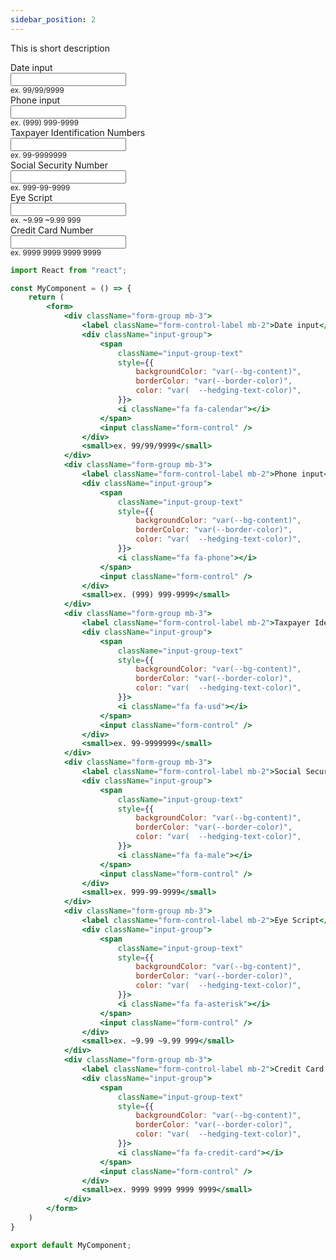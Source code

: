 ```yaml
---
sidebar_position: 2
---
```


This is short description


<CodePreview>
    <form>
        <div className="form-group mb-3">
            <label className="form-control-label mb-2">Date input</label>
            <div className="input-group">
                <span
                    className="input-group-text"
                    style={{
                        backgroundColor: "var(--bg-content)",
                        borderColor: "var(--border-color)",
                        color: "var(  --hedging-text-color)",
                    }}>
                    <i className="fa fa-calendar"></i>
                </span>
                <input className="form-control" />
            </div>
            <small>ex. 99/99/9999</small>
        </div>
        <div className="form-group mb-3">
            <label className="form-control-label mb-2">Phone input</label>
            <div className="input-group">
                <span
                    className="input-group-text"
                    style={{
                        backgroundColor: "var(--bg-content)",
                        borderColor: "var(--border-color)",
                        color: "var(  --hedging-text-color)",
                    }}>
                    <i className="fa fa-phone"></i>
                </span>
                <input className="form-control" />
            </div>
            <small>ex. (999) 999-9999</small>
        </div>
        <div className="form-group mb-3">
            <label className="form-control-label mb-2">Taxpayer Identification Numbers</label>
            <div className="input-group">
                <span
                    className="input-group-text"
                    style={{
                        backgroundColor: "var(--bg-content)",
                        borderColor: "var(--border-color)",
                        color: "var(  --hedging-text-color)",
                    }}>
                    <i className="fa fa-usd"></i>
                </span>
                <input className="form-control" />
            </div>
            <small>ex. 99-9999999</small>
        </div>
        <div className="form-group mb-3">
            <label className="form-control-label mb-2">Social Security Number</label>
            <div className="input-group">
                <span
                    className="input-group-text"
                    style={{
                        backgroundColor: "var(--bg-content)",
                        borderColor: "var(--border-color)",
                        color: "var(  --hedging-text-color)",
                    }}>
                    <i className="fa fa-male"></i>
                </span>
                <input className="form-control" />
            </div>
            <small>ex. 999-99-9999</small>
        </div>
        <div className="form-group mb-3">
            <label className="form-control-label mb-2">Eye Script</label>
            <div className="input-group">
                <span
                    className="input-group-text"
                    style={{
                        backgroundColor: "var(--bg-content)",
                        borderColor: "var(--border-color)",
                        color: "var(  --hedging-text-color)",
                    }}>
                    <i className="fa fa-asterisk"></i>
                </span>
                <input className="form-control" />
            </div>
            <small>ex. ~9.99 ~9.99 999</small>
        </div>
        <div className="form-group mb-3">
            <label className="form-control-label mb-2">Credit Card Number</label>
            <div className="input-group">
                <span
                    className="input-group-text"
                    style={{
                        backgroundColor: "var(--bg-content)",
                        borderColor: "var(--border-color)",
                        color: "var(  --hedging-text-color)",
                    }}>
                    <i className="fa fa-credit-card"></i>
                </span>
                <input className="form-control" />
            </div>
            <small>ex. 9999 9999 9999 9999</small>
        </div>
    </form>
</CodePreview>

```jsx title="Advanced Form"
import React from "react";

const MyComponent = () => {
    return (
        <form>
            <div className="form-group mb-3">
                <label className="form-control-label mb-2">Date input</label>
                <div className="input-group">
                    <span
                        className="input-group-text"
                        style={{
                            backgroundColor: "var(--bg-content)",
                            borderColor: "var(--border-color)",
                            color: "var(  --hedging-text-color)",
                        }}>
                        <i className="fa fa-calendar"></i>
                    </span>
                    <input className="form-control" />
                </div>
                <small>ex. 99/99/9999</small>
            </div>
            <div className="form-group mb-3">
                <label className="form-control-label mb-2">Phone input</label>
                <div className="input-group">
                    <span
                        className="input-group-text"
                        style={{
                            backgroundColor: "var(--bg-content)",
                            borderColor: "var(--border-color)",
                            color: "var(  --hedging-text-color)",
                        }}>
                        <i className="fa fa-phone"></i>
                    </span>
                    <input className="form-control" />
                </div>
                <small>ex. (999) 999-9999</small>
            </div>
            <div className="form-group mb-3">
                <label className="form-control-label mb-2">Taxpayer Identification Numbers</label>
                <div className="input-group">
                    <span
                        className="input-group-text"
                        style={{
                            backgroundColor: "var(--bg-content)",
                            borderColor: "var(--border-color)",
                            color: "var(  --hedging-text-color)",
                        }}>
                        <i className="fa fa-usd"></i>
                    </span>
                    <input className="form-control" />
                </div>
                <small>ex. 99-9999999</small>
            </div>
            <div className="form-group mb-3">
                <label className="form-control-label mb-2">Social Security Number</label>
                <div className="input-group">
                    <span
                        className="input-group-text"
                        style={{
                            backgroundColor: "var(--bg-content)",
                            borderColor: "var(--border-color)",
                            color: "var(  --hedging-text-color)",
                        }}>
                        <i className="fa fa-male"></i>
                    </span>
                    <input className="form-control" />
                </div>
                <small>ex. 999-99-9999</small>
            </div>
            <div className="form-group mb-3">
                <label className="form-control-label mb-2">Eye Script</label>
                <div className="input-group">
                    <span
                        className="input-group-text"
                        style={{
                            backgroundColor: "var(--bg-content)",
                            borderColor: "var(--border-color)",
                            color: "var(  --hedging-text-color)",
                        }}>
                        <i className="fa fa-asterisk"></i>
                    </span>
                    <input className="form-control" />
                </div>
                <small>ex. ~9.99 ~9.99 999</small>
            </div>
            <div className="form-group mb-3">
                <label className="form-control-label mb-2">Credit Card Number</label>
                <div className="input-group">
                    <span
                        className="input-group-text"
                        style={{
                            backgroundColor: "var(--bg-content)",
                            borderColor: "var(--border-color)",
                            color: "var(  --hedging-text-color)",
                        }}>
                        <i className="fa fa-credit-card"></i>
                    </span>
                    <input className="form-control" />
                </div>
                <small>ex. 9999 9999 9999 9999</small>
            </div>
        </form>
    )
}

export default MyComponent;
```